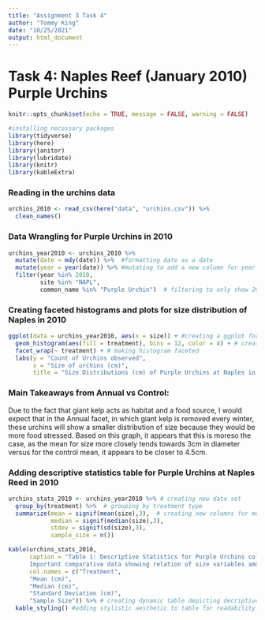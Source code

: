 ```yaml
---
title: "Assignment 3 Task 4"
author: "Tommy King"
date: "10/25/2021"
output: html_document
---
```

# Task 4: Naples Reef (January 2010) Purple Urchins
```r
knitr::opts_chunk$set(echo = TRUE, message = FALSE, warning = FALSE)
```

```r
#installing necessary packages
library(tidyverse)
library(here)
library(janitor)
library(lubridate)
library(knitr)
library(kableExtra)

```

### Reading in the urchins data
```r
urchins_2010 <- read_csv(here("data", "urchins.csv")) %>% 
  clean_names()
```

### Data Wrangling for Purple Urchins in 2010
```r
urchins_year2010 <- urchins_2010 %>% 
  mutate(date = mdy(date)) %>%  #formatting date as a date
  mutate(year = year(date)) %>% #mutating to add a new column for year
  filter(year %in% 2010, 
         site %in% "NAPL", 
         common_name %in% "Purple Urchin")  # filtering to only show 2010 samples at NAPL site for purple urchins

```

### Creating faceted histograms and plots for size distribution of Naples in 2010
```r
ggplot(data = urchins_year2010, aes(x = size)) + #creating a ggplot for 2010 NAPL urchin data
  geom_histogram(aes(fill = treatment), bins = 12, color = 4) + # creating histogram with specific visual instruction for 12 bins and to contain fill and border for treatment type
  facet_wrap(~ treatment) + # making histogram faceted
  labs(y = "Count of Urchins observed", 
       x = "Size of urchins (cm)", 
       title = "Size Distributions (cm) of Purple Urchins at Naples in 2010") # adding visually appealing axis titles and title
```

### Main Takeaways from Annual vs Control: 
Due to the fact that giant kelp acts as habitat and a food source, I would expect that in the Annual facet, in which giant kelp is removed every winter, these urchins will show a smaller distribution of size because they would be more food stressed. Based on this graph, it appears that this is moreso the case, as the mean for size more closely tends towards 3cm in diameter versus for the control mean, it appears to be closer to 4.5cm.

### Adding descriptive statistics table for Purple Urchins at Naples Reed in 2010
```r
urchins_stats_2010 <- urchins_year2010 %>% # creating new data set
  group_by(treatment) %>%  # grouping by treatment type
  summarize(mean = signif(mean(size),3),  # creating new columns for mean, median, standard deviation and sample size of purple urchins
            median = signif(median(size),3), 
            stdev = signif(sd(size),3), 
            sample_size = n())

kable(urchins_stats_2010, 
      caption = "Table 1: Descriptive Statistics for Purple Urchins collected at Naples Reef (2010): 
      Important comparative data showing relation of size variables among control group samples (urchins collected in non-removed giant kelp forests) and annual group samples (urchins collected at annual giant kelp removal spots) within Naples Reef in 2010. Variables are measure in centimeters of diameter and depict Annual group of purple urchins is significantly smaller than control group, when their habitat and food source is removed.", 
      col.names = c("Treatment", 
      "Mean (cm)",
      "Median (cm)", 
      "Standard Deviation (cm)", 
      "Sample Size")) %>% # creating dynamic table depicting decriptive statistic variables created above.
  kable_styling() #adding stylistic aesthetic to table for readability.

```

